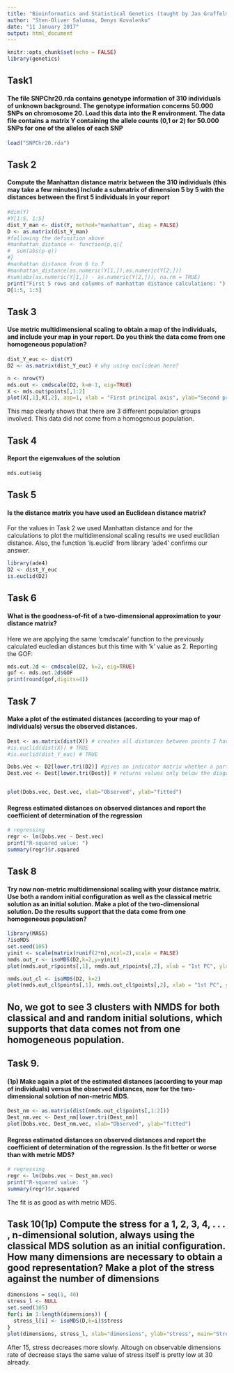 ```yaml
---
title: "Bioinformatics and Statistical Genetics (taught by Jan Graffelman), HW5, Population Substructure"
author: "Sten-Oliver Salumaa, Denys Kovalenko"
date: "11 January 2017"
output: html_document
---
```



```r
knitr::opts_chunk$set(echo = FALSE)
library(genetics)
```

## Task1
#### The file SNPChr20.rda contains genotype information of 310 individuals of unknown background. The genotype information concerns 50.000 SNPs on chromosome 20. Load this data into the R environment. The data file contains a matrix Y containing the allele counts (0,1 or 2) for 50.000 SNPs for one of the alleles of each SNP

```r
load("SNPChr20.rda")
```


## Task 2
#### Compute the Manhattan distance matrix between the 310 individuals (this may take a few minutes) Include a submatrix of dimension 5 by 5 with the distances between the first 5 individuals in your report

```r
#dim(Y)
#Y[1:5, 1:5]
dist_Y_man <- dist(Y, method="manhattan", diag = FALSE)
D <- as.matrix(dist_Y_man)
#following the definition above
#manhattan_distance <- function(p,q){
#  sum(abs(p-q))
#}
#manhattan distance from 6 to 7
#manhattan_distance(as.numeric(Y[1,]),as.numeric(Y[2,]))
#sum(abs(as.numeric(Y[1,]) - as.numeric(Y[2,])), na.rm = TRUE)
print("First 5 rows and columns of manhattan distance calculations: ")
D[1:5, 1:5]

```

## Task 3
#### Use metric multidimensional scaling to obtain a map of the individuals, and include your map in your report. Do you think the data come from one homogeneous population?

```r
dist_Y_euc <- dist(Y)
D2 <- as.matrix(dist_Y_euc) # why using euclidean here?

n <- nrow(Y)
mds.out <- cmdscale(D2, k=n-1, eig=TRUE)
X <- mds.out$points[,1:2]
plot(X[,1],X[,2], asp=1, xlab = "First principal axis", ylab="Second principal axis")
```

This map clearly shows that there are 3 different population groups involved. This data did not come from a homogenous population.


## Task 4
####  Report the eigenvalues of the solution

```r
mds.out$eig
```

## Task 5
####  Is the distance matrix you have used an Euclidean distance matrix?

For the values in Task 2 we used Manhattan distance and for the calculations to plot the multidimensional scaling results we used euclidian distance.
Also, the function 'is.euclid' from library 'ade4' confirms our answer.

```r
library(ade4)
D2 <- dist_Y_euc
is.euclid(D2)
```


## Task 6
#### What is the goodness-of-fit of a two-dimensional approximation to your distance matrix?
Here we are applying the same 'cmdscale' function to the previously calculated eucledian distances but this time with 'k' value as 2. Reporting the GOF:

```r
mds.out.2d <- cmdscale(D2, k=2, eig=TRUE)
gof <- mds.out.2d$GOF
print(round(gof,digits=4))
```

## Task 7
#### Make a plot of the estimated distances (according to your map of individuals) versus the observed distances.

```r
Dest <- as.matrix(dist(X)) # creates all distances between points I have on my computer screen
#is.euclid(dist(X)) # TRUE
#is.euclid(dist_Y_euc) # TRUE

Dobs.vec <- D2[lower.tri(D2)] #gives an indicator matrix whether a particular entry is below diagonal or no
Dest.vec <- Dest[lower.tri(Dest)] # returns values only below the diagonal


plot(Dobs.vec, Dest.vec, xlab="Observed", ylab="fitted")

```

#### Regress estimated distances on observed distances and report the coefficient of determination of the regression

```r
# regressing
regr <- lm(Dobs.vec ~ Dest.vec)
print("R-squared value: ")
summary(regr)$r.squared
```

## Task 8
#### Try now non-metric multidimensional scaling with your distance matrix. Use both a random initial configuration as well as the classical metric solution as an initial solution. Make a plot of the two-dimensional solution. Do the results support that the data come from one homogeneous population?

```r
library(MASS)
?isoMDS
set.seed(105)
yinit <- scale(matrix(runif(2*n),ncol=2),scale = FALSE)
nmds.out_r <- isoMDS(D2,k=2,y=yinit)
plot(nmds.out_r$points[,1], nmds.out_r$points[,2], xlab = "1st PC", ylab = "2nd PC")

```


```r
nmds.out_cl <- isoMDS(D2, k=2)
plot(nmds.out_cl$points[,1], nmds.out_cl$points[,2], xlab = "1st PC", ylab = "2nd PC", main="Fitted configuration with classical solution as init conf")
```

## No, we got to see 3 clusters with NMDS for both classical and and random initial solutions, which supports that data comes not from one homogeneous population.


## Task 9.
#### (1p) Make again a plot of the estimated distances (according to your map of individuals) versus the observed distances, now for the two-dimensional solution of non-metric MDS. 

```r
Dest_nm <- as.matrix(dist(nmds.out_cl$points[,1:2]))
Dest_nm.vec <- Dest_nm[lower.tri(Dest_nm)] 
plot(Dobs.vec, Dest_nm.vec, xlab="Observed", ylab="fitted")
```
#### Regress estimated distances on observed distances and report the coefficient of determination of the regression. Is the fit better or worse than with metric MDS?

```r
# regressing
regr <- lm(Dobs.vec ~ Dest_nm.vec)
print("R-squared value: ")
summary(regr)$r.squared
```

The fit is as good as with metric MDS.

## Task 10(1p) Compute the stress for a 1, 2, 3, 4, . . . , n-dimensional solution, always using the classical MDS solution as an initial configuration. How many dimensions are necessary to obtain a good representation? Make a plot of the stress against the number of dimensions
```r
dimensions = seq(1, 40)
stress_l <- NULL
set.seed(105)
for(i in 1:length(dimensions)) {
  stress_l[i] <- isoMDS(D,k=i)$stress
}
plot(dimensions, stress_l, xlab="dimensions", ylab="stress", main="Stress over dimensions")
```
After 15, stress decreases more slowly. Altough on observable dimensions rate of decrease stays the same value of stress itself is pretty low at 30 already.

```r

```


```r

```


```r

```


```r

```


